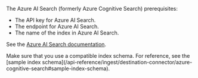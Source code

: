 The Azure AI Search (formerly Azure Cognitive Search) prerequisites:

- The API key for Azure AI Search.
- The endpoint for Azure AI Search.
- The name of the index in Azure AI Search.

See the [Azure AI Search documentation](https://docs.microsoft.com/azure/search/).

<Warning>
    Make sure that you use a compatible index schema. For reference, see the [sample index schema](/api-reference/ingest/destination-connector/azure-cognitive-search#sample-index-schema).
</Warning>